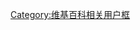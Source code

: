 {{Userbox
  |border-c = #000000
  |border-s = 1
  |id-c     = #ffffff
  |id-s     = 12
  |id-fc    = #ffe540
  |info-c   = #ffe540
  |info-s   = 9
  |info-fc  = #FFFFFF
  |id       = <s>AZN</s><br/>BANANA PRIDE
  |info     = 這個用戶對自己是'''[[香蕉人]]'''感到光榮，不然他會滾回祖國。
}}
<noinclude>
[[Category:维基百科相关用户框]]
</noinclude>